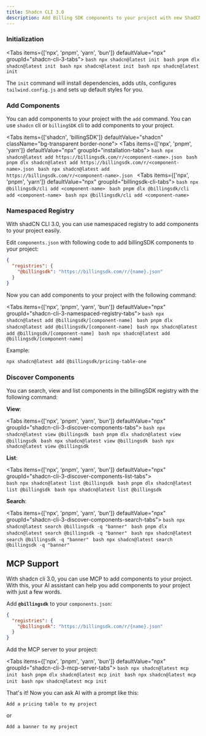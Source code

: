 ```yaml
---
title: Shadcn CLI 3.0
description: Add Billing SDK components to your project with new ShadCN CLI 3.0 with MCP support
---
```


### Initialization

<Tabs items={['npx', 'pnpm', 'yarn', 'bun']} defaultValue="npx" groupId="shadcn-cli-3-tabs">
    <Tab value="npx">
    ```bash
    npx shadcn@latest init
    ```
    </Tab>
    <Tab value="pnpm">
    ```bash
    pnpm dlx shadcn@latest init
    ```
    </Tab>
    <Tab value="yarn">
    ```bash
    npx shadcn@latest init
    ```
    </Tab>
    <Tab value="bun">
    ```bash
    npx shadcn@latest init
    ```
    </Tab>
</Tabs>

The `init` command will install dependencies, adds utils, configures `tailwind.config.js` and sets up default styles for you.

### Add Components

You can add components to your project with the `add` command. You can use `shadcn` cli or `billingSDK` cli to add components to your project.

<Tabs items={['shadcn', 'billingSDK']} defaultValue="shadcn" className="bg-transparent border-none">
  <Tab value="shadcn" className="border-none bg-transparent p-0 mt-3">
    <Tabs items={['npx', 'pnpm', 'yarn']} defaultValue="npx" groupId="installation-tabs">
      <Tab value="npx">
        ```bash
        npx shadcn@latest add https://billingsdk.com/r/<component-name>.json
        ```
      </Tab>
      <Tab value="pnpm">
        ```bash
        pnpm dlx shadcn@latest add https://billingsdk.com/r/<component-name>.json
        ```
      </Tab>
      <Tab value="yarn">
        ```bash
        npx shadcn@latest add https://billingsdk.com/r/<component-name>.json
        ```
      </Tab>
    </Tabs>
  </Tab>
  <Tab value="billingSDK" className="border-none bg-transparent p-0 mt-3">
    <Tabs items={['npx', 'pnpm', 'yarn']} defaultValue="npx" groupId="billingsdk-cli-tabs">
      <Tab value="npx">
        ```bash
        npx @billingsdk/cli add <component-name>
        ```
      </Tab>
      <Tab value="pnpm">
        ```bash
        pnpm dlx @billingsdk/cli add <component-name>
        ```
      </Tab>
      <Tab value="yarn">
        ```bash
        npx @billingsdk/cli add <component-name>
        ```
      </Tab>
    </Tabs>
  </Tab>
</Tabs>


### Namespaced Registry
With shadCN CLI 3.0, you can use namespaced registry to add components to your project easily.

Edit `components.json` with following code to add billingSDK components to your project:

```json title="components.json"
{
  "registries": {
    "@billingsdk": "https://billingsdk.com/r/{name}.json"
  }
}
```

Now you can add components to your project with the following command:

<Tabs items={['npx', 'pnpm', 'yarn', 'bun']} defaultValue="npx" groupId="shadcn-cli-3-namespaced-registry-tabs">
    <Tab value="npx">
    ```bash
    npx shadcn@latest add @billingsdk/[component-name]
    ```
    </Tab>
    <Tab value="pnpm">
    ```bash
    pnpm dlx shadcn@latest add @billingsdk/[component-name]
    ```
    </Tab>
    <Tab value="yarn">
    ```bash
    npx shadcn@latest add @billingsdk/[component-name]
    ```
    </Tab>
    <Tab value="bun">
    ```bash
    npx shadcn@latest add @billingsdk/[component-name]
    ```
    </Tab>
</Tabs>

Example:

```bash
npx shadcn@latest add @billingsdk/pricing-table-one
```

### Discover Components
You can search, view and list components in the billingSDK registry with the following command:

**View**:

<Tabs items={['npx', 'pnpm', 'yarn', 'bun']} defaultValue="npx" groupId="shadcn-cli-3-discover-components-tabs">
    <Tab value="npx">
    ```bash
    npx shadcn@latest view @billingsdk
    ```
    </Tab>
    <Tab value="pnpm">
    ```bash
    pnpm dlx shadcn@latest view @billingsdk
    ```
    </Tab>
    <Tab value="yarn">
    ```bash
    npx shadcn@latest view @billingsdk
    ```
    </Tab>
    <Tab value="bun">
    ```bash
    npx shadcn@latest view @billingsdk
    ```
    </Tab>
</Tabs>

**List**:

<Tabs items={['npx', 'pnpm', 'yarn', 'bun']} defaultValue="npx" groupId="shadcn-cli-3-discover-components-list-tabs">   
    <Tab value="npx">
    ```bash
    npx shadcn@latest list @billingsdk
    ```
    </Tab>
    <Tab value="pnpm">
    ```bash
    pnpm dlx shadcn@latest list @billingsdk
    ```
    </Tab>
    <Tab value="yarn">
    ```bash
    npx shadcn@latest list @billingsdk
    ```
    </Tab>
</Tabs>

**Search**:

<Tabs items={['npx', 'pnpm', 'yarn', 'bun']} defaultValue="npx" groupId="shadcn-cli-3-discover-components-search-tabs">
    <Tab value="npx">
    ```bash
    npx shadcn@latest search @billingsdk -q "banner"
    ```
    </Tab>
        <Tab value="pnpm">
    ```bash
    pnpm dlx shadcn@latest search @billingsdk -q "banner"
    ```
    </Tab>
    <Tab value="yarn">
    ```bash
    npx shadcn@latest search @billingsdk -q "banner"
    ```
    </Tab>
    <Tab value="bun">
    ```bash
    npx shadcn@latest search @billingsdk -q "banner"
    ```
    </Tab>
</Tabs>

## MCP Support
With shadcn cli 3.0, you can use MCP to add components to your project.
With this, your AI assistant can help you add components to your project with just a few words.

Add **`@billingsdk`** to your `components.json`:

```json title="components.json"
{
  "registries": {
    "@billingsdk": "https://billingsdk.com/r/{name}.json"
  }
}
```

Add the MCP server to your project:

<Tabs items={['npx', 'pnpm', 'yarn', 'bun']} defaultValue="npx" groupId="shadcn-cli-3-mcp-server-tabs">
    <Tab value="npx">
    ```bash
    npx shadcn@latest mcp init
    ```
    </Tab>
    <Tab value="pnpm">
    ```bash
    pnpm dlx shadcn@latest mcp init
    ```
    </Tab>
    <Tab value="yarn">
    ```bash
    npx shadcn@latest mcp init
    ```
    </Tab>
    <Tab value="bun">
    ```bash
    npx shadcn@latest mcp init
    ```
    </Tab>
</Tabs>

That's it! Now you can ask AI with a prompt like this:

```
Add a pricing table to my project
```

or

```
Add a banner to my project
```